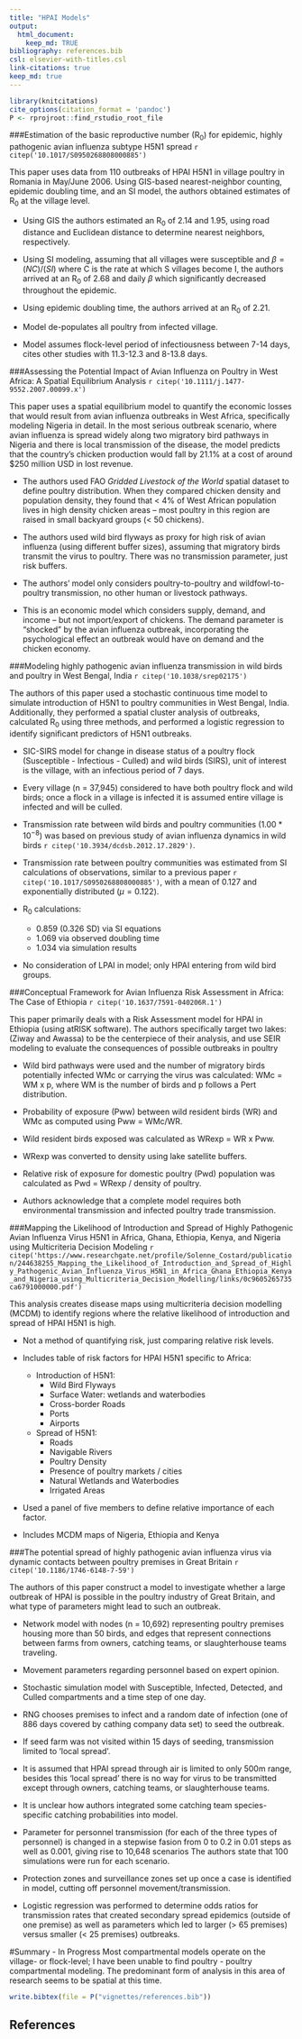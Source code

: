 ```yaml
---
title: "HPAI Models"
output:
  html_document:
    keep_md: TRUE
bibliography: references.bib
csl: elsevier-with-titles.csl
link-citations: true
keep_md: true
---
```


```r
library(knitcitations)
cite_options(citation_format = 'pandoc')
P <- rprojroot::find_rstudio_root_file
```

###Estimation of the basic reproductive number (R~0~) for epidemic, highly pathogenic avian influenza subtype H5N1 spread `r citep('10.1017/S0950268808000885')`  

This paper uses data from 110 outbreaks of HPAI H5N1 in village poultry in Romania in May/June 2006. Using GIS-based nearest-neighbor counting, epidemic doubling time, and an SI model, the authors obtained estimates of R~0~ at the village level. 

- Using GIS the authors estimated an R~0~ of 2.14 and 1.95, using road distance and Euclidean distance to determine nearest neighbors, respectively. 

- Using SI modeling, assuming that all villages were susceptible and $\beta = (NC)/(SI)$ where C is the rate at which S villages become I, the authors arrived at an R~0~ of 2.68 and daily $\beta$ which significantly decreased throughout the epidemic. 

- Using epidemic doubling time, the authors arrived at an R~0~ of 2.21.

- Model de-populates all poultry from infected village.

- Model assumes flock-level period of infectiousness between 7-14 days, cites other studies with 11.3-12.3 and 8-13.8 days.

###Assessing the Potential Impact of Avian Influenza on Poultry in West Africa: A Spatial Equilibrium Analysis `r citep('10.1111/j.1477-9552.2007.00099.x')`

This paper uses a spatial equilibrium model to quantify the economic losses that would result from avian influenza outbreaks in West Africa, specifically modeling Nigeria in detail. In the most serious outbreak scenario, where avian influenza is spread widely along two migratory bird pathways in Nigeria and there is local transmission of the disease, the model predicts that the country's chicken production would fall by 21.1% at a cost of around $250 million USD in lost revenue. 

- The authors used FAO *Gridded Livestock of the World* spatial dataset to define poultry distribution. When they compared chicken density and population density, they found that < 4% of West African population lives in high density chicken areas -- most poultry in this region are raised in small backyard groups (< 50 chickens).

- The authors used wild bird flyways as proxy for high risk of avian influenza (using different buffer sizes), assuming that migratory birds transmit the virus to poultry. There was no transmission parameter, just risk buffers.  

- The authors' model only considers poultry-to-poultry and wildfowl-to-poultry transmission, no other human or livestock pathways. 

- This is an economic model which considers supply, demand, and income -- but not import/export of chickens. The demand parameter is "shocked" by the avian influenza outbreak, incorporating the psychological effect an outbreak would have on demand and the chicken economy.

###Modeling highly pathogenic avian influenza transmission in wild birds and poultry in West Bengal, India `r citep('10.1038/srep02175')`

The authors of this paper used a stochastic continuous time model to simulate introduction of H5N1 to poultry communities in West Bengal, India. Additionally, they performed a spatial cluster analysis of outbreaks, calculated R~0~ using three methods, and performed a logistic regression to identify significant predictors of H5N1 outbreaks.

- SIC-SIRS model for change in disease status of a poultry flock (Susceptible - Infectious - Culled) and wild birds (SIRS), unit of interest is the village, with an infectious period of 7 days.  

- Every village (n = 37,945) considered to have both poultry flock and wild birds; once a flock in a village is infected it is assumed entire village is infected and will be culled. 

- Transmission rate between wild birds and poultry communities ($1.00 * 10^{-8}$) was based on previous study of avian influenza dynamics in wild birds `r citep('10.3934/dcdsb.2012.17.2829')`.

- Transmission rate between poultry communities was estimated from SI calculations of observations, similar to a previous paper `r citep('10.1017/S0950268808000885')`, with a mean of 0.127 and exponentially distributed ($\mu = 0.122$).

- R~0~ calculations: 
    - 0.859 (0.326 SD) via  SI equations
    - 1.069 via observed doubling time 
    - 1.034 via simulation results

- No consideration of LPAI in model; only HPAI entering from wild bird groups.

###Conceptual Framework for Avian Influenza Risk Assessment in Africa: The Case of Ethiopia `r citep('10.1637/7591-040206R.1')`

This paper primarily deals with a Risk Assessment model for HPAI in Ethiopia (using atRISK software). The authors specifically target two lakes: (Ziway and Awassa) to be the centerpiece of their analysis, and use SEIR modeling to evaluate the consequences of possible outbreaks in poultry

- Wild bird pathways were used and the number of migratory birds potentially infected WMc or carrying the virus was calculated: WMc = WM x p, where WM is the number of birds and p follows a Pert distribution. 

- Probability of exposure (Pww) between wild resident birds (WR) and WMc as computed using Pww = WMc/WR.

- Wild resident birds exposed was calculated as WRexp = WR x Pww.

- WRexp was converted to density using lake satellite buffers.

- Relative risk of exposure for domestic poultry (Pwd) population was calculated as Pwd = WRexp / density of poultry.

- Authors acknowledge that a complete model requires both environmental transmission and infected poultry trade transmission. 

###Mapping the Likelihood of Introduction and Spread of Highly Pathogenic Avian Influenza Virus H5N1 in Africa, Ghana, Ethiopia, Kenya, and Nigeria using Multicriteria Decision Modeling `r citep('https://www.researchgate.net/profile/Solenne_Costard/publication/244638255_Mapping_the_Likelihood_of_Introduction_and_Spread_of_Highly_Pathogenic_Avian_Influenza_Virus_H5N1_in_Africa_Ghana_Ethiopia_Kenya_and_Nigeria_using_Multicriteria_Decision_Modelling/links/0c9605265735ca6791000000.pdf')`  

This analysis creates disease maps using multicriteria decision modelling (MCDM) to identify regions where the relative likelihood of introduction and spread of HPAI H5N1 is high. 

- Not a method of quantifying risk, just comparing relative risk levels. 

- Includes table of risk factors for HPAI H5N1 specific to Africa:
  - Introduction of H5N1:
    - Wild Bird Flyways
    - Surface Water: wetlands and waterbodies
    - Cross-border Roads
    - Ports
    - Airports
  - Spread of H5N1:
    - Roads
    - Navigable Rivers
    - Poultry Density
    - Presence of poultry markets / cities
    - Natural Wetlands and Waterbodies
    - Irrigated Areas
    
- Used a panel of five members to define relative importance of each factor.

- Includes MCDM maps of Nigeria, Ethiopia and Kenya

###The potential spread of highly pathogenic avian influenza virus via dynamic contacts between poultry premises in Great Britain `r citep('10.1186/1746-6148-7-59')`

The authors of this paper construct a model to investigate whether a large outbreak of HPAI is possible in the poultry industry of Great Britain, and what type of parameters might lead to such an outbreak.

- Network model with nodes (n = 10,692) representing poultry premises housing more than 50 birds, and edges that represent connections between farms from owners, catching teams, or slaughterhouse teams traveling. 

- Movement parameters regarding personnel based on expert opinion. 

- Stochastic simulation model with Susceptible, Infected, Detected, and Culled compartments and a time step of one day.  

- RNG chooses premises to infect and a random date of infection (one of 886 days covered by cathing company data set) to seed the outbreak.

- If seed farm was not visited within 15 days of seeding, transmission limited to 'local spread'. 

- It is assumed that HPAI spread through air is limited to only 500m range, besides this 'local spread' there is no way for virus to be transmitted except through owners, catching teams, or slaughterhouse teams. 

- It is unclear how authors integrated some catching team species-specific catching probabilities into model. 

- Parameter for personnel transmission (for each of the three types of personnel) is changed in a stepwise fasion from 0 to 0.2 in 0.01 steps as well as 0.001, giving rise to 10,648 scenarios The authors state that 100 simulations were run for each scenario. 

- Protection zones and surveillance zones set up once a case is identified in model, cutting off personnel movement/transmission. 

- Logistic regression was performed to determine odds ratios for transmission rates that created secondary spread epidemics (outside of one premise) as well as parameters which led to larger (> 65 premises) versus smaller (< 25 premises) outbreaks. 

#Summary - In Progress
Most compartmental models operate on the village- or flock-level; I have been unable to find poultry - poultry compartmental modeling. The predominant form of analysis in this area of research seems to be spatial at this time. 





```r
write.bibtex(file = P("vignettes/references.bib"))
```

## References

<div id="refs"></div>
